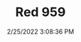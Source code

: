 ---
width: 2000
height: 1333
title: Red 959
description: Porsche 959 without fenders or engine
date: 2/25/2022 3:08:36 PM
cameraMake: Sony
cameraModel: ILCE-7M3
lens: FE 85mm F1.4 GM
settingsfStop: f/1.4
settingsISO: ISO 160
settingsShutter: 1/100
settingsFocalLength: 85 mm
---